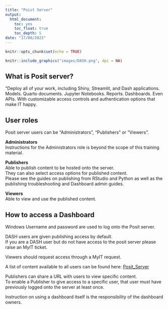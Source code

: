 ```yaml
---
title: "Poist Server"
output:
  html_document:
    toc: yes
    toc_float: true
    toc_depth: 5
date: "17/08/2023"
---
```


```r
knitr::opts_chunk$set(echo = TRUE)
```

```r
knitr::include_graphics("images/DASH.png", dpi = NA)
```


## What is Posit server?

"Deploy all of your work, including Shiny, Streamlit, and Dash applications. Models. Quarto documents. Jupyter Notebooks. Reports. Dashboards. Even APIs. With customizable access controls and authentication options that make IT happy.
  
  
## User roles

Posit server users can be "Administrators", "Publishers" or "Viewers".

**Administrators**  
Instructions for the Administrators role is beyond the scope of this training material.  
  
**Publishers**  
Able to publish content to be hosted onto the server.  
They can also select access options for published content.  
Please see the guides on publishing from RStudio and Python as well as the publishing troubleshooting and Dashboard admin guides.
  
**Viewers**  
Able to view and use the published content.

## How to access a Dashboard

Windows Username and password are used to log onto the Posit server.
  
DASH users are given publishing access by default.  
If you are a DASH user but do not have access to the posit server please raise an MyIT ticket. 
  
Viewers should request access through a MyIT request.  
  
A list of content available to all users can be found here:
[Posit_Server](https://dap-prd2-connect.azure.defra.cloud/)
  
Publishers can share a URL with users to view specific content.  
To enable a Publisher to give access to a specific user, that user must have previously logged onto the server at least once.
  
Instruction on using a dashboard itself is the responsibility of the dashboard owners.